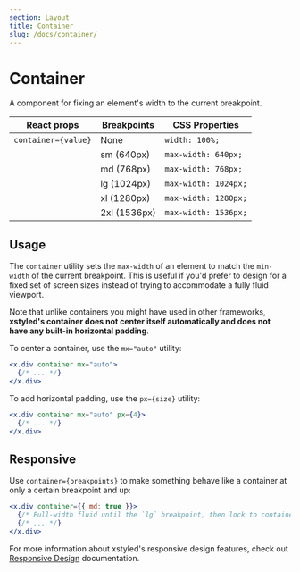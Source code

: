```yaml
---
section: Layout
title: Container
slug: /docs/container/
---
```


# Container

A component for fixing an element's width to the current breakpoint.

<carbon-ad />

| React props         | Breakpoints  | CSS Properties       |
| ------------------- | ------------ | -------------------- |
| `container={value}` | None         | `width: 100%;`       |
|                     | sm (640px)   | `max-width: 640px;`  |
|                     | md (768px)   | `max-width: 768px;`  |
|                     | lg (1024px)  | `max-width: 1024px;` |
|                     | xl (1280px)  | `max-width: 1280px;` |
|                     | 2xl (1536px) | `max-width: 1536px;` |

## Usage

The `container` utility sets the `max-width` of an element to match the `min-width` of the current breakpoint. This is useful if you'd prefer to design for a fixed set of screen sizes instead of trying to accommodate a fully fluid viewport.

Note that unlike containers you might have used in other frameworks, **xstyled's container does not center itself automatically and does not have any built-in horizontal padding**.

To center a container, use the `mx="auto"` utility:

```jsx
<x.div container mx="auto">
  {/* ... */}
</x.div>
```

To add horizontal padding, use the `px={size}` utility:

```jsx
<x.div container mx="auto" px={4}>
  {/* ... */}
</x.div>
```

## Responsive

Use `container={breakpoints}` to make something behave like a container at only a certain breakpoint and up:

```jsx
<x.div container={{ md: true }}>
  {/* Full-width fluid until the `lg` breakpoint, then lock to container */}
  {/* ... */}
</x.div>
```

For more information about xstyled's responsive design features, check out [Responsive Design](/docs/responsive-design/) documentation.
